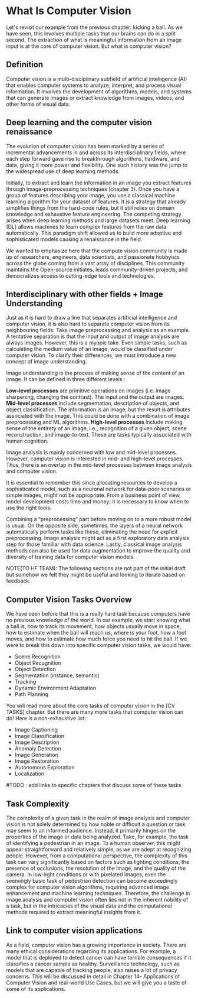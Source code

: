 # What Is Computer Vision

Let's revisit our example from the previous chapter: kicking a ball. As we have seen,
this involves multiple tasks that our brains can do in a split second. The extraction of
what is meaningful information from an image input is at the core of computer vision.
But what is computer vision?

## Definition
Computer vision is a multi-disciplinary subfield of artificial intelligence (AI)  
that enables computer systems to analyze, interpret, and process visual information.
It involves the development of algorithms, models, and systems that can generate images or extract knowledge from images,
videos, and other forms of visual data.

## Deep learning and the computer vision renaissance

The evolution of computer vision has been marked by a series of incremental advancements in
and across its interdisciplinary fields, where each step forward gave rise to breakthrough algorithms,
hardware, and data, giving it more power and flexibility. One such history was the jump to the widespread
use of deep learning methods.

Initially, to extract and learn the information in an image you extract features through image-preprocessing
techniques (chapter 3). Once you have a group of features describing your image, you use a classical
machine learning algorithm for your dataset of features. It is a strategy that already simplifies things
from the hard-code rules, but it still relies on domain knowledge and exhaustive feature engineering.
The competing strategy arises when deep learning methods and large datasets meet.
Deep learning (DL) allows machines to learn complex features from the raw data automatically. This paradigm
shift allowed us to build more adaptive and sophisticated models causing a renaissance in the field.

We wanted to emphasize here that the compute vision community is made up of researchers,
engineers, data scientists, and passionate hobbyists across the globe coming from a vast array
of disciplines. This community maintains the Open-source initiates, leads community-driven projects,
and democratizes access to cutting-edge tools and technologies.


## Interdisciplinary with other fields + Image Understanding

  
Just as it is hard to draw a line that separates artificial intelligence and computer vision,
it is also hard to separate computer vision from its neighbouring fields. Take image preprocessing and analysis
as an example. A tentative separation is that the input and output of image analysis are always images.
However, this is a myopic take. Even simple tasks, such as calculating the medium value of an image, would
be classified under computer vision. To clarify their differences, we must introduce a new concept of image
understanding.

Image understanding is the process of making sense of the content of an image. It can be defined in three
different levels :

**Low-level processes** are primitive operations on images (i.e. image sharpening, changing the contrast).
The input and the output are images. **Mid-level processes** include segmentation, description of objects,
and object classification. The information is an image, but the result is attributes associated with the image.
This could be done with a combination of image preprocessing and ML algorithms.
**High-level processes** include making sense of the entirety of an image, i.e., recognition of a given object,
scene reconstruction, and image-to-text. These are tasks typically associated with human cognition.

Image analysis is mainly concerned with low and mid-level processes. However, computer vision is interested
in mid- and high-level processes. Thus, there is an overlap in the mid-level processes between image analysis
and computer vision.

It is essential to remember this since allocating resources to develop a sophisticated model, such as a
neuronal network for data-poor scenarios or simple images, might not be appropriate. From a business point
of view, model development costs time and money; it is necessary to know when to use the right tools.

Combining a “preprocessing” part before moving on to a more robust model is usual.
On the opposite side, sometimes, the layers of a neural network automatically perform tasks like these,
eliminating the need for explicit preprocessing. Image analysis might act as a first exploratory data analysis
step for those familiar with data science. Lastly, classical image analysis methods can also be used for
data augmentation to improve the quality and diversity of training data for computer vision models.

NOTE(TO HF TEAM): The following sections are not part of the initial draft but somehow we felt they might be
useful and looking to iterate based on feedback.

## Computer Vision Tasks Overview

We have seen before that this is a really hard task because computers have no previous knowledge of the world.
In our example, we start knowing what a ball is, how to track its movement, how objects usually move in space,
how to estimate when the ball will reach us, where is your foot, how a foot moves, and how to estimate how much
force you need to hit the ball. If we were to break this down into specific computer vision tasks,
we would have:
  - Scene Recognition 
  - Object Recognition
  - Object Detection
  - Segmentation (instance, semantic)
  - Tracking 
  - Dynamic Environment Adaptation
  - Path Planning

You will read more about the core tasks of computer vision in the [CV TASKS] chapter.
But there are many more tasks that computer vision can do! Here is a non-exhaustive list:

  - Image Captioning
  - Image Classification
  - Image Description
  - Anomaly Detection
  - Image Generation
  - Image Restoration
  - Autonomous Exploration
  - Localization

#TODO : add links to specific chapters that discuss some of these tasks


## Task Complexity

The complexity of a given task in the realm of image analysis and computer vision is not solely determined
by how noble or difficult a question or task may seem to an informed audience. Instead, it primarily hinges
on the properties of the image or data being analyzed. Take, for example, the task of identifying a pedestrian
in an image. To a human observer, this might appear straightforward and relatively simple, as we are adept at
recognizing people. However, from a computational perspective, the complexity of this task can vary
significantly based on factors such as lighting conditions, the presence of occlusions, the resolution
of the image, and the quality of the camera. In low-light conditions or with pixelated images, even the
seemingly basic task of pedestrian detection can become exceedingly complex for computer vision algorithms,
requiring advanced image enhancement and machine learning techniques. Therefore, the challenge in image analysis
and computer vision often lies not in the inherent nobility of a task, but in the intricacies of the visual data
and the computational methods required to extract meaningful insights from it.


## Link to computer vision applications

As a field, computer vision has a growing importance in society. There are many ethical considerations
regarding its applications. For example, a model that is deployed to detect cancer can have terrible
consequences if it classifies a cancer sample as healthy. Surveillance technology, such as models that
are capable of tracking people, also raises a lot of privacy concerns. This will be discussed in detail
in Chapter 14- Applications of Computer Vision and real-world Use Cases, but we will give you a taste of
some of its applications.

